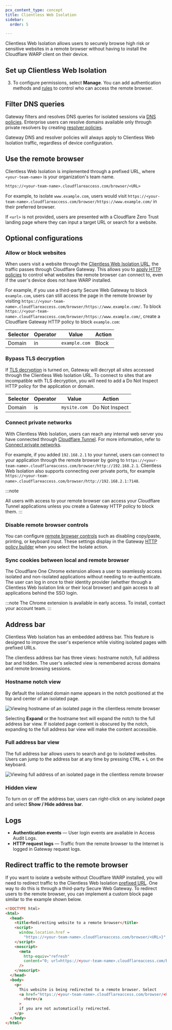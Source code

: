 ```yaml
---
pcx_content_type: concept
title: Clientless Web Isolation
sidebar:
  order: 5

---
```



Clientless Web Isolation allows users to securely browse high risk or sensitive websites in a remote browser without having to install the Cloudflare WARP client on their device.

## Set up Clientless Web Isolation

<Render file="clientless-browser-isolation" />

3. To configure permissions, select **Manage**. You can add authentication methods and [rules](/cloudflare-one/policies/access/) to control who can access the remote browser.

## Filter DNS queries

Gateway filters and resolves DNS queries for isolated sessions via [DNS policies](/cloudflare-one/policies/gateway/dns-policies/). Enterprise users can resolve domains available only through private resolvers by creating [resolver policies](/cloudflare-one/policies/gateway/resolver-policies/).

Gateway DNS and resolver policies will always apply to Clientless Web Isolation traffic, regardless of device configuration.

## Use the remote browser

Clientless Web Isolation is implemented through a prefixed URL, where `<your-team-name>` is your organization's <GlossaryTooltip term="team name">team name</GlossaryTooltip>.

```txt
https://<your-team-name>.cloudflareaccess.com/browser/<URL>
```

For example, to isolate `www.example.com`, users would visit `https://<your-team-name>.cloudflareaccess.com/browser/https://www.example.com/` in their preferred browser.

If `<url>` is not provided, users are presented with a Cloudflare Zero Trust landing page where they can input a target URL or search for a website.

## Optional configurations

### Allow or block websites

When users visit a website through the [Clientless Web Isolation URL](#use-the-remote-browser), the traffic passes through Cloudflare Gateway. This allows you to [apply HTTP policies](/cloudflare-one/policies/gateway/http-policies/) to control what websites the remote browser can connect to, even if the user's device does not have WARP installed.

For example, if you use a third-party Secure Web Gateway to block `example.com`, users can still access the page in the remote browser by visiting `https://<your-team-name>.cloudflareaccess.com/browser/https://www.example.com/`. To block `https://<your-team-name>.cloudflareaccess.com/browser/https://www.example.com/`, create a Cloudflare Gateway HTTP policy to block `example.com`:

| Selector | Operator | Value         | Action |
| -------- | -------- | ------------- | ------ |
| Domain   | in       | `example.com` | Block  |

### Bypass TLS decryption

If [TLS decryption](/cloudflare-one/policies/gateway/http-policies/tls-decryption/) is turned on, Gateway will decrypt all sites accessed through the Clientless Web Isolation URL. To connect to sites that are incompatible with TLS decryption, you will need to add a Do Not Inspect HTTP policy for the application or domain.

| Selector | Operator | Value        | Action         |
| -------- | -------- | ------------ | -------------- |
| Domain   | is       | `mysite.com` | Do Not Inspect |

### Connect private networks

With Clientless Web Isolation, users can reach any internal web server you have connected through [Cloudflare Tunnel](/cloudflare-one/connections/connect-networks/). For more information, refer to [Connect private networks](/cloudflare-one/connections/connect-networks/private-net/cloudflared/).

For example, if you added `192.168.2.1` to your tunnel, users can connect to your application through the remote browser by going to `https://<your-team-name>.cloudflareaccess.com/browser/http://192.168.2.1`. Clientless Web Isolation also supports connecting over private ports, for example `https://<your-team-name>.cloudflareaccess.com/browser/http://192.168.2.1:7148`.

:::note

All users with access to your remote browser can access your Cloudflare Tunnel applications unless you create a Gateway HTTP policy to block them.
:::

### Disable remote browser controls

You can configure [remote browser controls](/cloudflare-one/policies/browser-isolation/isolation-policies/#policy-settings) such as disabling copy/paste, printing, or keyboard input. These settings display in the Gateway [HTTP policy builder](/cloudflare-one/policies/gateway/http-policies/) when you select the Isolate action.

### Sync cookies between local and remote browser

The Cloudflare One Chrome extension allows a user to seamlessly access isolated and non-isolated applications without needing to re-authenticate. The user can log in once to their identity provider (whether through a Clientless Web Isolation link or their local browser) and gain access to all applications behind the SSO login.

:::note
The Chrome extension is available in early access. To install, contact your account team.
:::

## Address bar

Clientless Web Isolation has an embedded address bar. This feature is designed to improve the user's experience while visiting isolated pages with prefixed URLs.

The clientless address bar has three views: hostname notch, full address bar and hidden. The user's selected view is remembered across domains and remote browsing sessions.

### Hostname notch view

By default the isolated domain name appears in the notch positioned at the top and center of an isolated page.

![Viewing hostname of an isolated page in the clientless remote browser](~/assets/images/cloudflare-one/policies/rbi-address-bar-notch.png)

Selecting **Expand** or the hostname text will expand the notch to the full address bar view. If isolated page content is obscured by the notch, expanding to the full address bar view will make the content accessible.

### Full address bar view

The full address bar allows users to search and go to isolated websites. Users can jump to the address bar at any time by pressing <kbd>CTRL</kbd> + <kbd>L</kbd> on the keyboard.

![Viewing full address of an isolated page in the clientless remote browser](~/assets/images/cloudflare-one/policies/rbi-address-bar-full.png)

### Hidden view

To turn on or off the address bar, users can right-click on any isolated page and select **Show / Hide address bar**.

## Logs

* **Authentication events** — User login events are available in Access Audit Logs.
* **HTTP request logs** — Traffic from the remote browser to the Internet is logged in Gateway request logs.

## Redirect traffic to the remote browser

If you want to isolate a website without Cloudflare WARP installed, you will need to redirect traffic to the Clientless Web Isolation [prefixed URL](#use-the-remote-browser). One way to do this is through a third-party Secure Web Gateway. To redirect users to the remote browser, you can implement a custom block page similar to the example shown below.

```html
<!DOCTYPE html>
<html>
  <head>
    <title>Redirecting website to a remote browser</title>
    <script>
      window.location.href =
        "https://<your-team-name>.cloudflareaccess.com/browser/<URL>}";
    </script>
    <noscript>
      <meta
        http-equiv="refresh"
        content="0; url=https://<your-team-name>.cloudflareaccess.com/browser/<URL>"
      />
    </noscript>
  </head>
  <body>
    <p>
      This website is being redirected to a remote browser. Select
      <a href="https://<your-team-name>.cloudflareaccess.com/browser/<URL>"
        >here</a
      >
      if you are not automatically redirected.
    </p>
  </body>
</html>
```